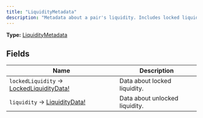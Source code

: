 ```yaml
---
title: "LiquidityMetadata"
description: "Metadata about a pair's liquidity. Includes locked liquidity data."
---
```


**Type:** [LiquidityMetadata](/api-reference/types/liquiditymetadata)

## Fields

| Name | Description |
|------|-------------|
| `lockedLiquidity` → [LockedLiquidityData!](/api-reference/types/lockedliquiditydata) | Data about locked liquidity. |
| `liquidity` → [LiquidityData!](/api-reference/types/liquiditydata) | Data about unlocked liquidity. |

